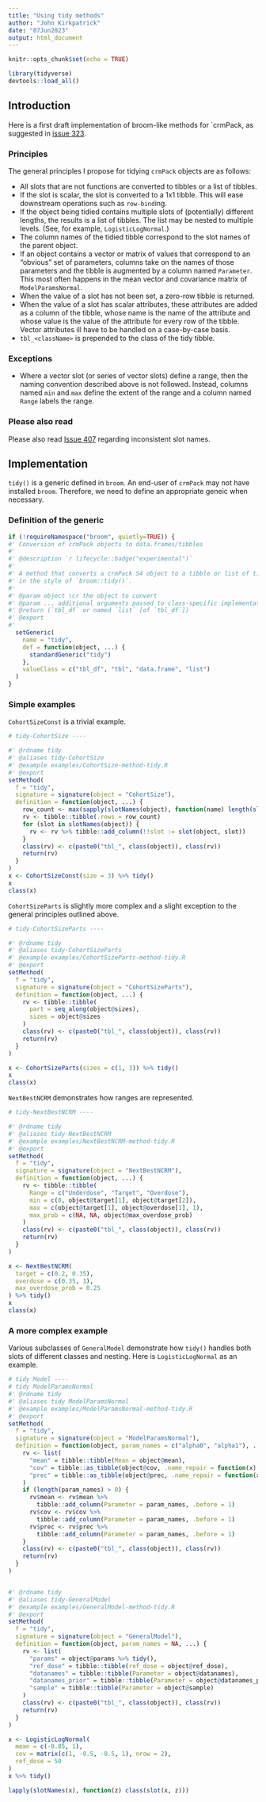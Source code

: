 ```yaml
---
title: "Using tidy methods"
author: "John Kirkpatrick"
date: "07Jun2023"
output: html_document
---
```


```r
knitr::opts_chunk$set(echo = TRUE)

library(tidyverse)
devtools::load_all()
```

## Introduction
Here is a first draft implementation of broom-like methods for `crmPack, as suggested in [issue 323](https://github.com/Roche/crmPack/issues/323).

### Principles
The general principles I propose for tidying `crmPack` objects are as follows:

* All slots that are not functions are converted to tibbles or a list of tibbles.
* If the slot is scalar, the slot is converted to a 1x1 tibble.  This will ease downstream operations such as `row-bind`ing.
* If the object being tidied contains multiple slots of (potentially) different lengths, the results is a list of tibbles.  The list may be nested to multiple levels.  (See, for example, `LogisticLogNormal`.)
* The column names of the tidied tibble correspond to the slot names of the parent object.
* If an object contains a vector or matrix of values that correspond to an "obvious" set of parameters, columns take on the names of those parameters and the tibble is augmented by a column named `Parameter`.  This most often happens in the mean vector and covariance matrix of `ModelParamsNormal`.
* When the value of a slot has not been set, a zero-row tibble is returned.
* When the value of a slot has scalar attributes, these attributes are added as a column of the tibble, whose name is the name of the attribute and whose value is the value of the attribute for every row of the tibble.  Vector attributes ill have to be handled on a case-by-case basis.
* `tbl_<className>` is prepended to the class of the tidy tibble.

### Exceptions
*  Where a vector slot (or series of vector slots) define a range, then the naming convention described above is not followed.  Instead, columns named `min` and `max` define the extent of the range and a column named `Range` labels the range.

### Please also read
Please also read [Issue 407](https://github.com/Roche/crmPack/issues/407) regarding inconsistent slot names.

## Implementation
`tidy()` is a generic defined in `broom`.  An end-user of `crmPack` may not have installed `broom`.  Therefore, we need to define an appropriate geneic when necessary.

### Definition of the generic
```r
if (!requireNamespace("broom", quietly=TRUE)) {
#' Conversion of crmPack objects to data.frames/tibbles
#'
#' @description `r lifecycle::badge("experimental")`
#'
#' A method that converts a crmPack S4 object to a tibble or list of tibbles,
#' in the style of `broom::tidy()`.
#'
#' @param object \cr the object to convert
#' @param ... additional arguments passed to class-specific implementations.
#' @return (`tbl_df` or named `list` [of `tbl_df`])
#' @export
#'
  setGeneric(
    name = "tidy",
    def = function(object, ...) {
      standardGeneric("tidy")
    },
    valueClass = c("tbl_df", "tbl", "data.frame", "list")
  )
}
```

### Simple examples

`CohortSizeConst` is a trivial example.

```r
# tidy-CohortSize ----

#' @rdname tidy
#' @aliases tidy-CohortSize
#' @example examples/CohortSize-method-tidy.R
#' @export
setMethod(
  f = "tidy",
  signature = signature(object = "CohortSize"),
  definition = function(object, ...) {
    row_count <- max(sapply(slotNames(object), function(name) length(slot(object, name))))
    rv <- tibble::tibble(.rows = row_count)
    for (slot in slotNames(object)) {
      rv <- rv %>% tibble::add_column(!!slot := slot(object, slot))
    }
    class(rv) <- c(paste0("tbl_", class(object)), class(rv))
    return(rv)
  }
)
x <- CohortSizeConst(size = 3) %>% tidy()
x
class(x)
```

`CohortSizeParts` is slightly more complex and a slight exception to the general principles outlined above.

```r
# tidy-CohortSizeParts ----

#' @rdname tidy
#' @aliases tidy-CohortSizeParts
#' @example examples/CohortSizeParts-method-tidy.R
#' @export
setMethod(
  f = "tidy",
  signature = signature(object = "CohortSizeParts"),
  definition = function(object, ...) {
    rv <- tibble::tibble(
      part = seq_along(object@sizes),
      sizes = object@sizes
    )
    class(rv) <- c(paste0("tbl_", class(object)), class(rv))
    return(rv)
  }
)

x <- CohortSizeParts(sizes = c(1, 3)) %>% tidy()
x
class(x)
```

`NextBestNCRM` demonstrates how ranges are represented.
```r
# tidy-NextBestNCRM ----

#' @rdname tidy
#' @aliases tidy-NextBestNCRM
#' @example examples/NextBestNCRM-method-tidy.R
#' @export
setMethod(
  f = "tidy",
  signature = signature(object = "NextBestNCRM"),
  definition = function(object, ...) {
    rv <- tibble::tibble(
      Range = c("Underdose", "Target", "Overdose"),
      min = c(0, object@target[1], object@target[2]),
      max = c(object@target[1], object@overdose[1], 1),
      max_prob = c(NA, NA, object@max_overdose_prob)
    )
    class(rv) <- c(paste0("tbl_", class(object)), class(rv))
    return(rv)
  }
)

x <- NextBestNCRM(
  target = c(0.2, 0.35),
  overdose = c(0.35, 1),
  max_overdose_prob = 0.25
) %>% tidy()
x
class(x)
```

### A more complex example
Various subclasses of `GeneralModel` demonstrate how `tidy()` handles both slots of different classes and nesting.  Here is `LogisticLogNormal` as an example.

```r
# tidy Model ----
# tidy ModelParamsNormal
#' @rdname tidy
#' @aliases tidy ModelParamsNormal
#' @example examples/ModelParamsNormal-method-tidy.R
#' @export
setMethod(
  f = "tidy",
  signature = signature(object = "ModelParamsNormal"),
  definition = function(object, param_names = c("alpha0", "alpha1"), ...) {
    rv <- list(
      "mean" = tibble::tibble(Mean = object@mean),
      "cov" = tibble::as_tibble(object@cov, .name_repair = function(x) param_names),
      "prec" = tibble::as_tibble(object@prec, .name_repair = function(x) param_names)
    )
    if (length(param_names) > 0) {
      rv$mean <- rv$mean %>%
        tibble::add_column(Parameter = param_names, .before = 1)
      rv$cov <- rv$cov %>%
        tibble::add_column(Parameter = param_names, .before = 1)
      rv$prec <- rv$prec %>%
        tibble::add_column(Parameter = param_names, .before = 1)
    }
    class(rv) <- c(paste0("tbl_", class(object)), class(rv))
    return(rv)
  }
)


#' @rdname tidy
#' @aliases tidy-GeneralModel
#' @example examples/GeneralModel-method-tidy.R
#' @export
setMethod(
  f = "tidy",
  signature = signature(object = "GeneralModel"),
  definition = function(object, param_names = NA, ...) {
    rv <- list(
      "params" = object@params %>% tidy(),
      "ref_dose" = tibble::tibble(ref_dose = object@ref_dose),
      "datanames" = tibble::tibble(Parameter = object@datanames),
      "datanames_prior" = tibble::tibble(Parameter = object@datanames_prior),
      "sample" = tibble::tibble(Parameter = object@sample)
    )
    class(rv) <- c(paste0("tbl_", class(object)), class(rv))
    return(rv)
  }
)

x <- LogisticLogNormal(
  mean = c(-0.85, 1),
  cov = matrix(c(1, -0.5, -0.5, 1), nrow = 2),
  ref_dose = 50
) 
x %>% tidy()

lapply(slotNames(x), function(z) class(slot(x, z)))
```
